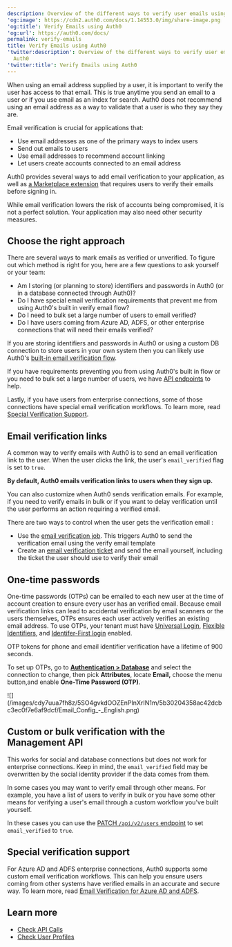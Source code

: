 ```yaml
---
description: Overview of the different ways to verify user emails using Auth0
'og:image': https://cdn2.auth0.com/docs/1.14553.0/img/share-image.png
'og:title': Verify Emails using Auth0
'og:url': https://auth0.com/docs/
permalink: verify-emails
title: Verify Emails using Auth0
'twitter:description': Overview of the different ways to verify user emails using
  Auth0
'twitter:title': Verify Emails using Auth0
---
```

When using an email address supplied by a user, it is important to verify the user has access to that email. This is true anytime you send an email to a user or if you use email as an index for search. Auth0 does not recommend using an email address as a way to validate that a user is who they say they are.

Email verification is crucial for applications that:

* Use email addresses as one of the primary ways to index users
* Send out emails to users
* Use email addresses to recommend account linking
* Let users create accounts connected to an email address

Auth0 provides several ways to add email verification to your application, as well as [a Marketplace extension](https://marketplace.auth0.com/integrations/auth-0-require-email-verification) that requires users to verify their emails before signing in.

<Warning>

While email verification lowers the risk of accounts being compromised, it is not a perfect solution. Your application may also need other security measures.

</Warning>

## Choose the right approach

There are several ways to mark emails as verified or unverified. To figure out which method is right for you, here are a few questions to ask yourself or your team:

* Am I storing (or planning to store) identifiers and passwords in Auth0 (or in a database connected through Auth0)?
* Do I have special email verification requirements that prevent me from using Auth0's built in verify email flow?
* Do I need to bulk set a large number of users to email verified?
* Do I have users coming from Azure AD, ADFS, or other enterprise connections that will need their emails verified?

If you are storing identifiers and passwords in Auth0 or using a custom DB connection to store users in your own system then you can likely use Auth0's [built-in email verification flow](#magic-link-in-a-verification-email).

If you have requirements preventing you from using Auth0's built in flow or you need to bulk set a large number of users, we have [API endpoints](#custom-or-bulk-verification-with-the-management-api) to help.

Lastly, if you have users from enterprise connections, some of those connections have special email verification workflows. To learn more, read [Special Verification Support](#special-verification-support).

## Email verification links

A common way to verify emails with Auth0 is to send an email verification link to the user. When the user clicks the link, the user's `email_verified` flag is set to `true`.

**By default, Auth0 emails verification links to users when they sign up.**

You can also customize when Auth0 sends verification emails. For example, if you need to verify emails in bulk or if you want to delay verification until the user performs an action requiring a verified email.

There are two ways to control when the user gets the verification email :

* Use the [email verification job](https://auth0.com/docs/api/management/v2#!/Jobs/post_verification_email). This triggers Auth0 to send the verification email using the verify email template
* Create an [email verification ticket](https://auth0.com/docs/api/management/v2#!/Tickets/post_email_verification) and send the email yourself, including the ticket the user should use to verify their email

## One-time passwords

One-time passwords (OTPs) can be emailed to each new user at the time of account creation to ensure every user has an verified email. Because email verification links can lead to accidental verification by email scanners or the users themselves, OTPs ensures each user actively verifies an existing email address. To use OTPs, your tenant must have [Universal Login](/authenticate/login/auth0-universal-login), [Flexible Identifiers](/authenticate/database-connections/flexible-identifiers-and-attributes), and [Identifer-First login](/authenticate/login/auth0-universal-login/identifier-first) enabled.

<Callout icon="file-lines" color="#0EA5E9" iconType="regular">

OTP tokens for phone and email identifier verification have a lifetime of 900 seconds.

</Callout>

To set up OTPs, go to [**Authentication > Database**](https://manage.auth0.com/#/authentication) and select the connection to change, then pick **Attributes**, locate **Email,** choose the menu button,and enable **One-Time Password (OTP)**.

<Frame>![](/images/cdy7uua7fh8z/5SO4gvkdOOZEnPInXrIN1m/5b30204358ac42dcbc3ec0f7e6af9dcf/Email_Config_-_English.png)</Frame>

## Custom or bulk verification with the Management API

<Warning>

This works for social and database connections but does not work for enterprise connections. Keep in mind, the `email_verified` field may be overwritten by the social identity provider if the data comes from them.

</Warning>

In some cases you may want to verify email through other means. For example, you have a list of users to verify in bulk or you have some other means for verifying a user's email through a custom workflow you've built yourself.

In these cases you can use the [PATCH `/api/v2/users` endpoint](https://auth0.com/docs/api/management/v2/#!/Users/patch_users_by_id) to set `email_verified` to `true`.

## Special verification support

For Azure AD and ADFS enterprise connections, Auth0 supports some custom email verification workflows. This can help you ensure users coming from other systems have verified emails in an accurate and secure way. To learn more, read [Email Verification for Azure AD and ADFS](/authenticate/identity-providers/enterprise-identity-providers/azuread-adfs-email-verification).

## Learn more

* [Check API Calls](/troubleshoot/authentication-issues/check-api-calls)
* [Check User Profiles](/troubleshoot/authentication-issues/check-user-profiles)